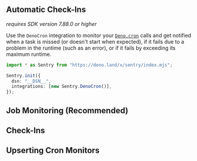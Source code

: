 ## Automatic Check-Ins

_requires SDK version 7.88.0 or higher_

Use the `DenoCron` integration to monitor your [`Deno.cron`](https://deno.com/blog/cron) calls and get notified when a task is missed (or doesn't start when expected), if it fails due to a problem in the runtime (such as an error), or if it fails by exceeding its maximum runtime.

```ts
import * as Sentry from "https://deno.land/x/sentry/index.mjs";

Sentry.init({
  dsn: "__DSN__",
  integrations: [new Sentry.DenoCron()],
});
```

## Job Monitoring (Recommended)

<Include name="javascript-crons-job-monitoring.mdx" />

## Check-Ins

<Include name="javascript-crons-checkins.mdx" />

## Upserting Cron Monitors

<Include name="javascript-crons-upsert.mdx" />
